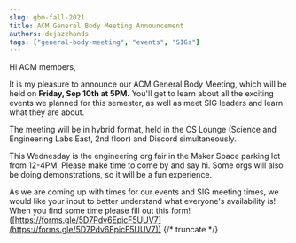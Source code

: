```yaml
---
slug: gbm-fall-2021
title: ACM General Body Meeting Announcement
authors: dejazzhands
tags: ["general-body-meeting", "events", "SIGs"]
---
```



Hi ACM members,

It is my pleasure to announce our ACM General Body Meeting, which will be held on **Friday, Sep 10th at 5PM.** You'll get to learn about all the exciting events we planned for this semester, as well as meet SIG leaders and learn what they are about.

The meeting will be in hybrid format, held in the CS Lounge (Science and Engineering Labs East, 2nd floor) and <DiscordLink>Discord</DiscordLink> simultaneously.

This Wednesday is the engineering org fair in the Maker Space parking lot from 12-4PM. Please make time to come by and say hi. Some orgs will also be doing demonstrations, so it will be a fun experience.

As we are coming up with times for our events and SIG meeting times, we would like your input to better understand what everyone's availability is! When you find some time please fill out this form!
([https://forms.gle/5D7Pdv6EpicF5UUV7](https://forms.gle/5D7Pdv6EpicF5UUV7))
{/* truncate */}
